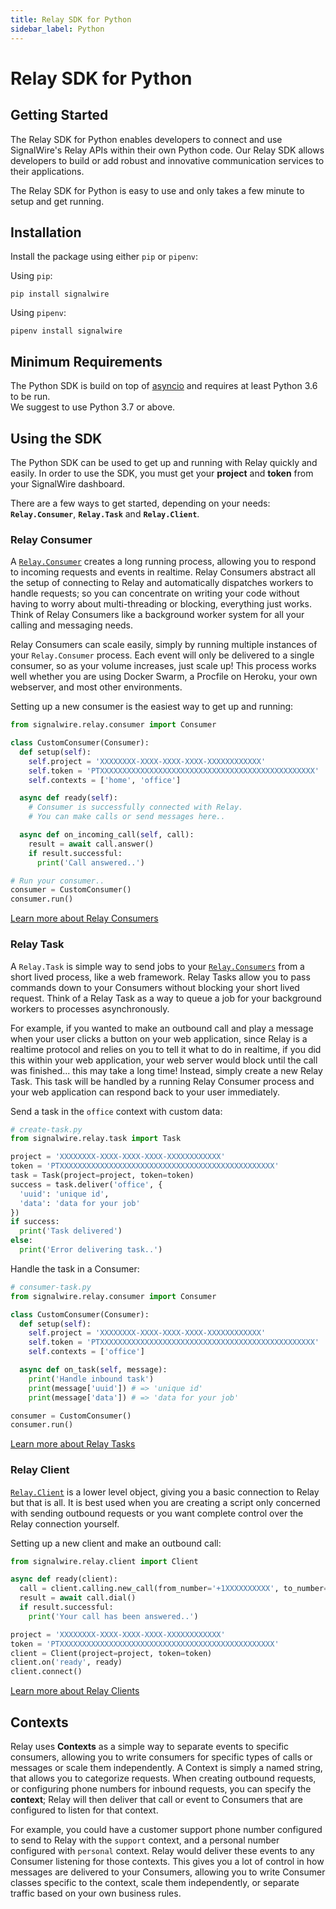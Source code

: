 ```yaml
---
title: Relay SDK for Python
sidebar_label: Python
---
```


[asyncio]: https://docs.python.org/3/library/asyncio.html
[relay-consumer]: /sdks/relay-realtime-sdk/v2/language/python/consumer
[relay-client]: /sdks/relay-realtime-sdk/v2/language/python/relay-client
[relay-task]: /sdks/relay-realtime-sdk/v2/language/python/task

# Relay SDK for Python

## Getting Started

The Relay SDK for Python enables developers to connect and use SignalWire's Relay APIs within their own Python code. Our Relay SDK allows developers to build or add robust and innovative communication services to their applications.

The Relay SDK for Python is easy to use and only takes a few minute to setup and get running.

## Installation

Install the package using either `pip` or `pipenv`:

Using `pip`:

```shell
pip install signalwire
```

Using `pipenv`:

```shell
pipenv install signalwire
```

## Minimum Requirements

The Python SDK is build on top of [asyncio][asyncio] and requires at least Python 3.6 to be run.  
We suggest to use Python 3.7 or above.

## Using the SDK

The Python SDK can be used to get up and running with Relay quickly and easily. In order to use the SDK, you must get your **project** and **token** from your SignalWire dashboard.

There are a few ways to get started, depending on your needs: **`Relay.Consumer`**, **`Relay.Task`** and **`Relay.Client`**.

### Relay Consumer

A [`Relay.Consumer`][relay-consumer] creates a long running process, allowing you to respond to incoming requests and events in realtime. Relay Consumers abstract all the setup of connecting to Relay and automatically dispatches workers to handle requests; so you can concentrate on writing your code without having to worry about multi-threading or blocking, everything just works. Think of Relay Consumers like a background worker system for all your calling and messaging needs.

Relay Consumers can scale easily, simply by running multiple instances of your `Relay.Consumer` process. Each event will only be delivered to a single consumer, so as your volume increases, just scale up! This process works well whether you are using Docker Swarm, a Procfile on Heroku, your own webserver, and most other environments.

Setting up a new consumer is the easiest way to get up and running:

```python
from signalwire.relay.consumer import Consumer

class CustomConsumer(Consumer):
  def setup(self):
    self.project = 'XXXXXXXX-XXXX-XXXX-XXXX-XXXXXXXXXXXX'
    self.token = 'PTXXXXXXXXXXXXXXXXXXXXXXXXXXXXXXXXXXXXXXXXXXXXXXXX'
    self.contexts = ['home', 'office']

  async def ready(self):
    # Consumer is successfully connected with Relay.
    # You can make calls or send messages here..

  async def on_incoming_call(self, call):
    result = await call.answer()
    if result.successful:
      print('Call answered..')

# Run your consumer..
consumer = CustomConsumer()
consumer.run()
```

[Learn more about Relay Consumers][relay-consumer]

### Relay Task

A `Relay.Task` is simple way to send jobs to your [`Relay.Consumers`][relay-consumer] from a short lived process, like a web framework. Relay Tasks allow you to pass commands down to your Consumers without blocking your short lived request. Think of a Relay Task as a way to queue a job for your background workers to processes asynchronously.

For example, if you wanted to make an outbound call and play a message when your user clicks a button on your web application, since Relay is a realtime protocol and relies on you to tell it what to do in realtime, if you did this within your web application, your web server would block until the call was finished... this may take a long time! Instead, simply create a new Relay Task. This task will be handled by a running Relay Consumer process and your web application can respond back to your user immediately.

Send a task in the `office` context with custom data:

```python
# create-task.py
from signalwire.relay.task import Task

project = 'XXXXXXXX-XXXX-XXXX-XXXX-XXXXXXXXXXXX'
token = 'PTXXXXXXXXXXXXXXXXXXXXXXXXXXXXXXXXXXXXXXXXXXXXXXXX'
task = Task(project=project, token=token)
success = task.deliver('office', {
  'uuid': 'unique id',
  'data': 'data for your job'
})
if success:
  print('Task delivered')
else:
  print('Error delivering task..')
```

Handle the task in a Consumer:

```python
# consumer-task.py
from signalwire.relay.consumer import Consumer

class CustomConsumer(Consumer):
  def setup(self):
    self.project = 'XXXXXXXX-XXXX-XXXX-XXXX-XXXXXXXXXXXX'
    self.token = 'PTXXXXXXXXXXXXXXXXXXXXXXXXXXXXXXXXXXXXXXXXXXXXXXXX'
    self.contexts = ['office']

  async def on_task(self, message):
    print('Handle inbound task')
    print(message['uuid']) # => 'unique id'
    print(message['data']) # => 'data for your job'

consumer = CustomConsumer()
consumer.run()
```

[Learn more about Relay Tasks][relay-task]

### Relay Client

[`Relay.Client`][relay-client] is a lower level object, giving you a basic connection to Relay but that is all. It is best used when you are creating a script only concerned with sending outbound requests or you want complete control over the Relay connection yourself.

Setting up a new client and make an outbound call:

```python
from signalwire.relay.client import Client

async def ready(client):
  call = client.calling.new_call(from_number='+1XXXXXXXXXX', to_number='+1YYYYYYYYYY')
  result = await call.dial()
  if result.successful:
    print('Your call has been answered..')

project = 'XXXXXXXX-XXXX-XXXX-XXXX-XXXXXXXXXXXX'
token = 'PTXXXXXXXXXXXXXXXXXXXXXXXXXXXXXXXXXXXXXXXXXXXXXXXX'
client = Client(project=project, token=token)
client.on('ready', ready)
client.connect()
```

[Learn more about Relay Clients][relay-client]

## Contexts

Relay uses **Contexts** as a simple way to separate events to specific consumers, allowing you to write consumers for specific types of calls or messages or scale them independently. A Context is simply a named string, that allows you to categorize requests. When creating outbound requests, or configuring phone numbers for inbound requests, you can specify the **context**; Relay will then deliver that call or event to Consumers that are configured to listen for that context.

For example, you could have a customer support phone number configured to send to Relay with the `support` context, and a personal number configured with `personal` context. Relay would deliver these events to any Consumer listening for those contexts. This gives you a lot of control in how messages are delivered to your Consumers, allowing you to write Consumer classes specific to the context, scale them independently, or separate traffic based on your own business rules.